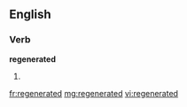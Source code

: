 ==English==
===Verb===
'''regenerated'''
# {{past of|[[regenerate]]}}

[[fr:regenerated]]
[[mg:regenerated]]
[[vi:regenerated]]